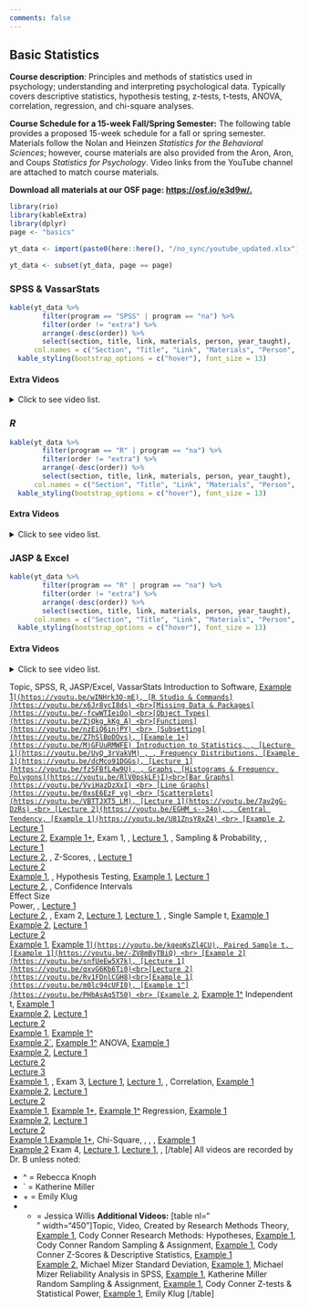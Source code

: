 ```yaml
---
comments: false
---
```


## Basic Statistics

**Course description**: Principles and methods of statistics used in psychology; understanding and interpreting psychological data. Typically covers descriptive statistics, hypothesis testing, z-tests, t-tests, ANOVA, correlation, regression, and chi-square analyses. 

**Course Schedule for a 15-week Fall/Spring Semester:** The following table provides a proposed 15-week schedule for a fall or spring semester. Materials follow the Nolan and Heinzen _Statistics for the Behavioral Sciences_; however, course materials are also provided from the Aron, Aron, and Coups _Statistics for Psychology_. Video links from the YouTube channel are attached to match course materials. 

**Download all materials at our OSF page: [https://osf.io/e3d9w/.](https://osf.io/e3d9w/)** 

```r
library(rio)
library(kableExtra)
library(dplyr)
page <- "basics"

yt_data <- import(paste0(here::here(), "/no_sync/youtube_updated.xlsx"))

yt_data <- subset(yt_data, page == page)


```

### SPSS & VassarStats

```r
kable(yt_data %>% 
        filter(program == "SPSS" | program == "na") %>% 
        filter(order != "extra") %>% 
        arrange(-desc(order)) %>% 
        select(section, title, link, materials, person, year_taught),
      col.names = c("Section", "Title", "Link", "Materials", "Person", "Year Taught")) %>% 
  kable_styling(bootstrap_options = c("hover"), font_size = 13)
```

#### Extra Videos

<details>

  <summary>
  Click to see video list.
  </summary>

```r
kable(yt_data %>% 
        filter(program == "SPSS" | program == "na") %>% 
        filter(order == "extra") %>% 
        arrange(-desc(order)) %>% 
        select(section, title, link, materials, person, year_taught),
      col.names = c("Section", "Title", "Link", "Materials", "Person", "Year Taught")) %>% 
  kable_styling(bootstrap_options = c("hover"), font_size = 13)
```

</details>

### *R* 

```r
kable(yt_data %>% 
        filter(program == "R" | program == "na") %>% 
        filter(order != "extra") %>% 
        arrange(-desc(order)) %>% 
        select(section, title, link, materials, person, year_taught),
      col.names = c("Section", "Title", "Link", "Materials", "Person", "Year Taught")) %>% 
  kable_styling(bootstrap_options = c("hover"), font_size = 13)
```

#### Extra Videos

<details>

  <summary>
  Click to see video list.
  </summary>

```r
kable(yt_data %>% 
        filter(program == "R" | program == "na") %>% 
        filter(order == "extra") %>% 
        arrange(-desc(order)) %>% 
        select(section, title, link, materials, person, year_taught),
      col.names = c("Section", "Title", "Link", "Materials", "Person", "Year Taught")) %>% 
  kable_styling(bootstrap_options = c("hover"), font_size = 13)
```

</details>

### JASP & Excel

```r
kable(yt_data %>% 
        filter(program == "R" | program == "na") %>% 
        filter(order != "extra") %>% 
        arrange(-desc(order)) %>% 
        select(section, title, link, materials, person, year_taught),
      col.names = c("Section", "Title", "Link", "Materials", "Person", "Year Taught")) %>% 
  kable_styling(bootstrap_options = c("hover"), font_size = 13)
```

#### Extra Videos

<details>

  <summary>
  Click to see video list.
  </summary>

```r
kable(yt_data %>% 
        filter(program == "R" | program == "na") %>% 
        filter(order == "extra") %>% 
        arrange(-desc(order)) %>% 
        select(section, title, link, materials, person, year_taught),
      col.names = c("Section", "Title", "Link", "Materials", "Person", "Year Taught")) %>% 
  kable_styling(bootstrap_options = c("hover"), font_size = 13)
```

</details>




Topic, SPSS, R, JASP/Excel, VassarStats Introduction to Software, [Example 1`](https://youtu.be/wINHrk3O-mE), [R Studio & Commands](https://youtu.be/x6Jr8ycI8ds) <br>[Missing Data & Packages](https://youtu.be/-fcwWTIeiOo) <br>[Object Types](https://youtu.be/ZjQkg_kKg_A) <br>[Functions](https://youtu.be/nzEiQ6injPY) <br> [Subsetting](https://youtu.be/Z7hSlBpDOvs), [Example 1+](https://youtu.be/MjGFUuRMWFE) Introduction to Statistics, , [Lecture 1](https://youtu.be/UyQ_3rVakVM) , , Frequency Distributions, [Example 1](https://youtu.be/dcMco91DGGs), [Lecture 1](https://youtu.be/fz5FBfL4w9U), , Graphs, [Histograms & Frequency Polygons](https://youtu.be/RlV0pskLFjI)<br>[Bar Graphs](https://youtu.be/VviHazDzXxI) <br> [Line Graphs](https://youtu.be/0xsE6EzF_vg) <br> [Scatterplots](https://youtu.be/VBTTJXT5_LM), [Lecture 1](https://youtu.be/7av2gG-DzRs) <br> [Lecture 2](https://youtu.be/EGHM_s--34o), , Central Tendency, [Example 1](https://youtu.be/U81ZnsY8xZ4) <br> [Example 2`](https://youtu.be/QbyzAv3nDR4), [Lecture 1](https://youtu.be/vtO4oNFvEIs)<br>[Lecture 2](https://youtu.be/_1WrUUljiDg), [Example 1+](https://youtu.be/aF8B0LWt7xY), Exam 1, , [Lecture 1](https://youtu.be/MVJua_6ZF48), , Sampling & Probability, , [Lecture 1](https://youtu.be/4fZ0Is7jQCI)<br>[Lecture 2](https://youtu.be/UITPqp568SU), , Z-Scores, , [Lecture 1](https://youtu.be/VzGoEgXvL-M)<br>[Lecture 2](https://youtu.be/cfl441A17Dk)<br> [Example 1](https://youtu.be/pQcnTXwTZjs), , Hypothesis Testing, [Example 1](https://youtu.be/HOL5DGhgQgE), [Lecture 1](https://youtu.be/K6gFhPS_dKk)<br>[Lecture 2](https://youtu.be/tWieSZMih6Q), , Confidence Intervals <br> Effect Size <br> Power, , [Lecture 1](https://youtu.be/dzAtUtrH2vY)<br>[Lecture 2](https://youtu.be/eDYn9oSP1H0), , Exam 2, [Lecture 1](https://youtu.be/-OkDkkINAdE), [Lecture 1](https://youtu.be/-OkDkkINAdE), , Single Sample t, [Example 1](https://youtu.be/1KSbJGv46OU) <br> [Example 2](https://youtu.be/mzItzBcqXW8), [Lecture 1](https://youtu.be/5Inf6v_elxw)<br>[Lecture 2](https://youtu.be/CC7Y3tZnFgc)<br>[Example 1](https://youtu.be/bJ-8AxitiQg), [Example 1`](https://youtu.be/kqeoKsZl4CU), Paired Sample t, [Example 1](https://youtu.be/-ZV8mByTBiQ) <br> [Example 2](https://youtu.be/snfUeEw5X7k), [Lecture 1](https://youtu.be/qxvG6Kb6Ti0)<br>[Lecture 2](https://youtu.be/Rv1FDnlCGH8)<br>[Example 1](https://youtu.be/m0lc94cUFI0), [Example 1^](https://youtu.be/PHbAsAq5T50) <br> [Example 2`](https://youtu.be/KbxAXp-tPrI), [Example 1^](https://youtu.be/4LUziom9EKo) Independent t, [Example 1](https://youtu.be/1Xcwnkx2K1M) <br> [Example 2](https://youtu.be/-h3l4H3rJfI), [Lecture 1](https://youtu.be/Hub9xie0MYw)<br>[Lecture 2](https://youtu.be/nB-RRr0cAfI)<br>[Example 1](https://youtu.be/0-kJIj2_Rc4), [Example 1^](https://youtu.be/PHbAsAq5T50)<br> [Example 2`](https://youtu.be/n1tCgCMzkzA), [Example 1^](https://youtu.be/4LUziom9EKo) ANOVA, [Example 1](https://youtu.be/7jOHVKyivVY) <br> [Example 2](https://youtu.be/EA6pmXkyqp8), [Lecture 1](https://youtu.be/3RpN985-W00)<br>[Lecture 2](https://youtu.be/F-OffO0w0u8)<br>[Lecture 3](https://youtu.be/JFpTMAPqTNg)<br>[Example 1](https://youtu.be/GifF4Y-gxgI), , Exam 3, [Lecture 1](https://youtu.be/Gyn8gpTyECI), [Lecture 1](https://youtu.be/NfMd3q_5Sa0), , Correlation, [Example 1](https://youtu.be/kz2zRg22cbc) <br> [Example 2](https://youtu.be/P0xfQppzYFo), [Lecture 1](https://youtu.be/dtUt69CTDAE)<br>[Lecture 2](https://youtu.be/NxbNe1Bxbrw)<br>[Example 1](https://youtu.be/hbRFEmjAMyI), [Example 1+](https://youtu.be/ytyMV0hsx6w), [Example 1^](https://youtu.be/jsNxmVlxjtw) Regression, [Example 1](https://youtu.be/OHo8Kk2insM) <br> [Example 2](https://youtu.be/Hh3EbnV_nYk), [Lecture 1](https://youtu.be/G3fpl2iP4D8)<br>[Lecture 2](https://youtu.be/v_WH7mjJqOI)<br>[Example 1](https://youtu.be/UBaAFVzKd9c),[ Example 1+](https://youtu.be/axqBUp_gKGY), Chi-Square, , , , [Example 1](https://youtu.be/wdkGcDuJ36Q) <br> [Example 2](https://youtu.be/g1n5Krz8VJA) Exam 4, [Lecture 1](https://youtu.be/3OWsGo2UoiA), [Lecture 1](https://youtu.be/FjFX6EXT6PY), , [/table] All videos are recorded by Dr. B unless noted: 

  * ^ = Rebecca Knoph
  * ` = Katherine Miller
  * \+ = Emily Klug
  * * = Jessica Willis
**Additional Videos:** [table nl="<br>" width="450"]Topic, Video, Created by Research Methods Theory, [Example 1](https://youtu.be/2xys_2ybtzQ), Cody Conner Research Methods: Hypotheses, [Example 1](https://youtu.be/_aPN_23-Xxc), Cody Conner Random Sampling & Assignment, [Example 1](https://youtu.be/nieFqKeQE1k), Cody Conner Z-Scores & Descriptive Statistics, [Example 1](https://youtu.be/2_aqBXcki6Q) <br> [Example 2](https://youtu.be/AUHwZ3m6HZ4), Michael Mizer Standard Deviation, [Example 1](https://youtu.be/S3wvT5Mb21w), Michael Mizer Reliability Analysis in SPSS, [Example 1](https://youtu.be/4GqKVjOpMnU), Katherine Miller Random Sampling & Assignment, [Example 1](https://youtu.be/nieFqKeQE1k), Cody Conner Z-tests & Statistical Power, [Example 1](https://youtu.be/o-E-vgbOkuI), Emily Klug [/table]